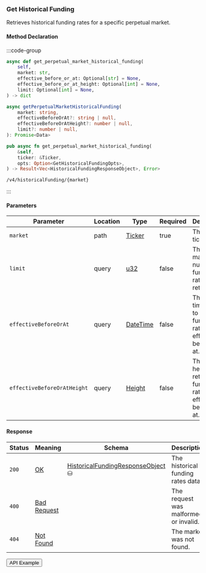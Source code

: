 
### Get Historical Funding

Retrieves historical funding rates for a specific perpetual market.

#### Method Declaration

:::code-group

```python [Python]
async def get_perpetual_market_historical_funding(
    self,
    market: str,
    effective_before_or_at: Optional[str] = None,
    effective_before_or_at_height: Optional[int] = None,
    limit: Optional[int] = None,
) -> dict
```

```typescript [TypeScript]
async getPerpetualMarketHistoricalFunding(
    market: string,
    effectiveBeforeOrAt?: string | null,
    effectiveBeforeOrAtHeight?: number | null,
    limit?: number | null,
): Promise<Data>
```

```rust [Rust]
pub async fn get_perpetual_market_historical_funding(
    &self,
    ticker: &Ticker,
    opts: Option<GetHistoricalFundingOpts>,
) -> Result<Vec<HistoricalFundingResponseObject>, Error>
```

```url [API]
/v4/historicalFunding/{market}
```

:::

#### Parameters

| Parameter                   | Location | Type       | Required | Description                                                        |
| --------------------------- | -------- | ---------- | -------- | ------------------------------------------------------------------ |
| `market`                    | path     | [Ticker]   | true     | The market ticker.                                                 |
| `limit`                     | query    | [u32]      | false    | The maximum number of funding rates to retrieve.                   |
| `effectiveBeforeOrAt`       | query    | [DateTime] | false    | The timestamp to retrieve funding rates effective before or at.    |
| `effectiveBeforeOrAtHeight` | query    | [Height]   | false    | The block height to retrieve funding rates effective before or at. |

#### Response

| Status | Meaning       | Schema                              | Description                           |
| ------ | ------------- | ----------------------------------- | ------------------------------------- |
| `200`  | [OK]          | [HistoricalFundingResponseObject] ⛁ | The historical funding rates data.    |
| `400`  | [Bad Request] |                                     | The request was malformed or invalid. |
| `404`  | [Not Found]   |                                     | The market was not found.             |

<Button href="https://indexer.v4testnet.dydx.exchange/v4/historicalFunding/BTC-USD">
  API Example
</Button>

[Ticker]: /types/ticker
[OK]: /types/ok
[u32]: /types/u32
[Height]: /types/height
[DateTime]: /types/date_time
[HistoricalFundingResponseObject]: /types/historical_funding_response_object
[Bad Request]: /types/bad-request
[Not Found]: /types/not-found
